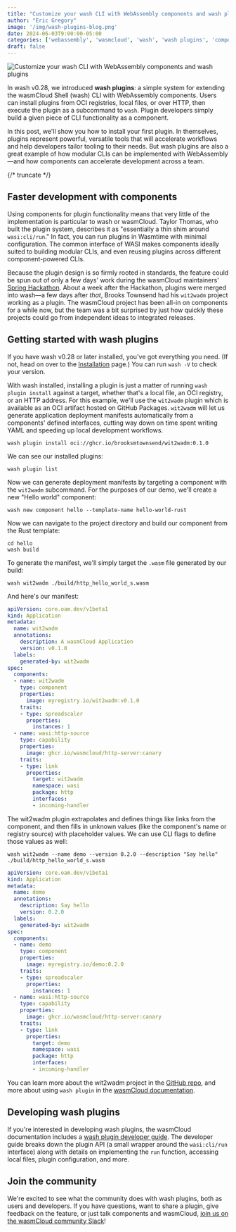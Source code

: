 ```yaml
---
title: "Customize your wash CLI with WebAssembly components and wash plugins"
author: "Eric Gregory"
image: '/img/wash-plugins-blog.png'
date: 2024-06-03T9:00:00-05:00
categories: ['webassembly', 'wasmcloud', 'wash', 'wash plugins', 'components']
draft: false
---
```


![Customize your wash CLI with WebAssembly components and wash plugins](/img/wash-plugins-blog.png)

In wash v0.28, we introduced **wash plugins**: a simple system for extending the wasmCloud Shell (wash) CLI with WebAssembly components. Users can install plugins from OCI registries, local files, or over HTTP, then execute the plugin as a subcommand to `wash`. Plugin developers simply build a given piece of CLI functionality as a component.

In this post, we'll show you how to install your first plugin. In themselves, plugins represent powerful, versatile tools that will accelerate workflows and help developers tailor tooling to their needs. But wash plugins are also a great example of how modular CLIs can be implemented with WebAssembly&mdash;and how components can accelerate development across a team.

{/* truncate */}

## Faster development with components

Using components for plugin functionality means that very little of the implementation is particular to wash or wasmCloud. Taylor Thomas, who built the plugin system, describes it as "essentially a thin shim around `wasi:cli/run`." In fact, you can run plugins in Wasmtime with minimal configuration. The common interface of WASI makes components ideally suited to building modular CLIs, and even reusing plugins across different component-powered CLIs. 

Because the plugin design is so firmly rooted in standards, the feature could be spun out of only a few days' work during the wasmCloud maintainers' [Spring Hackathon](https://wasmcloud.com/blog/hackathon-llama-3-wit2wadm). About a week after the Hackathon, plugins were merged into wash&mdash;a few days after *that*, Brooks Townsend had his `wit2wadm` project working as a plugin. The wasmCloud project has been all-in on components for a while now, but the team was a bit surprised by just how quickly these projects could go from independent ideas to integrated releases. 

## Getting started with wash plugins

If you have wash v0.28 or later installed, you've got everything you need. (If not, head on over to the [Installation](/docs/installation) page.) You can run `wash -V` to check your version.

With wash installed, installing a plugin is just a matter of running `wash plugin install` against a target, whether that's a local file, an OCI registry, or an HTTP address. For this example, we'll use the `wit2wadm` plugin which is available as an OCI artifact hosted on GitHub Packages. `wit2wadm` will let us generate application deployment manifests automatically from a components' defined interfaces, cutting way down on time spent writing YAML and speeding up local development workflows. 

```shell
wash plugin install oci://ghcr.io/brooksmtownsend/wit2wadm:0.1.0
```
We can see our installed plugins:

```shell
wash plugin list
```
Now we can generate deployment manifests by targeting a component with the `wit2wadm` subcommand. For the purposes of our demo, we'll create a new "Hello world" component:

```shell
wash new component hello --template-name hello-world-rust
```
Now we can navigate to the project directory and build our component from the Rust template:

```shell
cd hello
wash build
```
To generate the manifest, we'll simply target the `.wasm` file generated by our build:

```shell
wash wit2wadm ./build/http_hello_world_s.wasm
```
And here's our manifest:

```yaml
apiVersion: core.oam.dev/v1beta1
kind: Application
metadata:
  name: wit2wadm
  annotations:
    description: A wasmCloud Application
    version: v0.1.0
  labels:
    generated-by: wit2wadm
spec:
  components:
  - name: wit2wadm
    type: component
    properties:
      image: myregistry.io/wit2wadm:v0.1.0
    traits:
    - type: spreadscaler
      properties:
        instances: 1
  - name: wasi:http-source
    type: capability
    properties:
      image: ghcr.io/wasmcloud/http-server:canary
    traits:
    - type: link
      properties:
        target: wit2wadm
        namespace: wasi
        package: http
        interfaces:
        - incoming-handler
```

The wit2wadm plugin extrapolates and defines things like links from the component, and then fills in unknown values (like the component's name or registry source) with placeholder values. We can use CLI flags to define those values as well:

```shell
wash wit2wadm --name demo --version 0.2.0 --description "Say hello" ./build/http_hello_world_s.wasm
```
```yaml
apiVersion: core.oam.dev/v1beta1
kind: Application
metadata:
  name: demo
  annotations:
    description: Say hello
    version: 0.2.0
  labels:
    generated-by: wit2wadm
spec:
  components:
  - name: demo
    type: component
    properties:
      image: myregistry.io/demo:0.2.0
    traits:
    - type: spreadscaler
      properties:
        instances: 1
  - name: wasi:http-source
    type: capability
    properties:
      image: ghcr.io/wasmcloud/http-server:canary
    traits:
    - type: link
      properties:
        target: demo
        namespace: wasi
        package: http
        interfaces:
        - incoming-handler

```

You can learn more about the wit2wadm project in the [GitHub repo](https://github.com/brooksmtownsend/wit2wadm), and more about using `wash plugin` in the [wasmCloud documentation](https://wasmcloud.com/docs/ecosystem/wash/plugins).

## Developing wash plugins

If you're interested in developing wash plugins, the wasmCloud documentation includes a [wash plugin developer guide](https://wasmcloud.com/docs/ecosystem/wash/plugin_developer). The developer guide breaks down the plugin API (a small wrapper around the `wasi:cli/run` interface) along with details on implementing the `run` function, accessing local files, plugin configuration, and more.

## Join the community

We're excited to see what the community does with wash plugins, both as users and developers. If you have questions, want to share a plugin, give feedback on the feature, or just talk components and wasmCloud, [join us on the wasmCloud community Slack](https://slack.wasmcloud.com/)!


